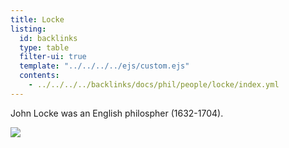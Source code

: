 ```yaml
---
title: Locke
listing:
  id: backlinks
  type: table
  filter-ui: true
  template: "../../../../ejs/custom.ejs"
  contents:
    - ../../../../backlinks/docs/phil/people/locke/index.yml
---
```


John Locke was an English philospher (1632-1704).

![](/images/headshots/locke.jpeg)
